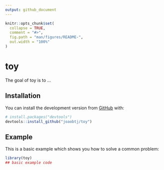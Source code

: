 ```yaml
---
output: github_document
---
```


<!-- README.md is generated from README.Rmd. Please edit that file -->

```r
knitr::opts_chunk$set(
  collapse = TRUE,
  comment = "#>",
  fig.path = "man/figures/README-",
  out.width = "100%"
)
```

# toy

<!-- badges: start -->
<!-- badges: end -->

The goal of toy is to ...

## Installation

You can install the development version from [GitHub](https://github.com/) with:

``` r
# install.packages("devtools")
devtools::install_github("joaobtj/toy")
```
## Example

This is a basic example which shows you how to solve a common problem:

```r
library(toy)
## basic example code
```

